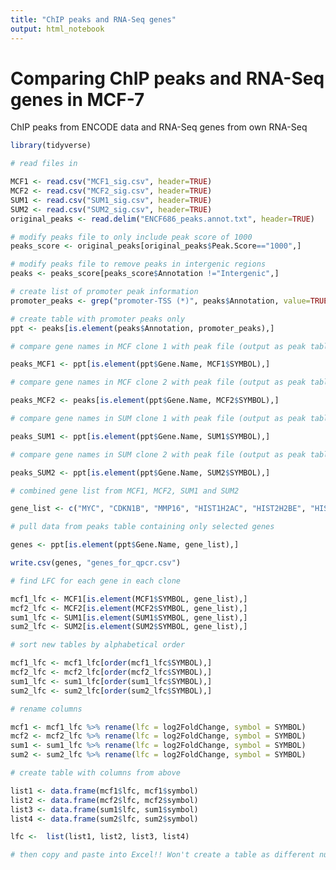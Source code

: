 ```yaml
---
title: "ChIP peaks and RNA-Seq genes"
output: html_notebook
---
```


# Comparing ChIP peaks and RNA-Seq genes in MCF-7
ChIP peaks from ENCODE data and RNA-Seq genes from own RNA-Seq

```r

library(tidyverse)

# read files in

MCF1 <- read.csv("MCF1_sig.csv", header=TRUE)
MCF2 <- read.csv("MCF2_sig.csv", header=TRUE)
SUM1 <- read.csv("SUM1_sig.csv", header=TRUE)
SUM2 <- read.csv("SUM2_sig.csv", header=TRUE)
original_peaks <- read.delim("ENCF686_peaks.annot.txt", header=TRUE)

# modify peaks file to only include peak score of 1000
peaks_score <- original_peaks[original_peaks$Peak.Score=="1000",]

# modify peaks file to remove peaks in intergenic regions
peaks <- peaks_score[peaks_score$Annotation !="Intergenic",]

# create list of promoter peak information
promoter_peaks <- grep("promoter-TSS (*)", peaks$Annotation, value=TRUE)

# create table with promoter peaks only
ppt <- peaks[is.element(peaks$Annotation, promoter_peaks),]

# compare gene names in MCF clone 1 with peak file (output as peak table)

peaks_MCF1 <- ppt[is.element(ppt$Gene.Name, MCF1$SYMBOL),]

# compare gene names in MCF clone 2 with peak file (output as peak table)

peaks_MCF2 <- peaks[is.element(ppt$Gene.Name, MCF2$SYMBOL),]

# compare gene names in SUM clone 1 with peak file (output as peak table)

peaks_SUM1 <- ppt[is.element(ppt$Gene.Name, SUM1$SYMBOL),]

# compare gene names in SUM clone 2 with peak file (output as peak table)

peaks_SUM2 <- ppt[is.element(ppt$Gene.Name, SUM2$SYMBOL),]

# combined gene list from MCF1, MCF2, SUM1 and SUM2

gene_list <- c("MYC", "CDKN1B", "MMP16", "HIST1H2AC", "HIST2H2BE", "HIST1H2AG", "CHAC1", "HIST1H2BK", "UGDH", "SLC3A2", "BAG1", "CD55", "PRSS8", "HIST1H2AD", "ATG10", "ARSG", "HK1", "HSPB1", "FOXA1", "OSGIN2", "GRTP1", "BRWD1", "S100PBP", "CRISPLD2", "FHL2", "PREX1", "MED13L", "HIST1H1D", "CALM2", "WDR13", "NRIP1", "VPS28", "PLEC", "ZNF7", "EGR3", "CTGF", "KLF6", "WRAP53", "FLOT1", "ITGB2", "FZD1", "ZNRF2", "GADD45B")

# pull data from peaks table containing only selected genes

genes <- ppt[is.element(ppt$Gene.Name, gene_list),]

write.csv(genes, "genes_for_qpcr.csv")

# find LFC for each gene in each clone

mcf1_lfc <- MCF1[is.element(MCF1$SYMBOL, gene_list),]
mcf2_lfc <- MCF2[is.element(MCF2$SYMBOL, gene_list),]
sum1_lfc <- SUM1[is.element(SUM1$SYMBOL, gene_list),]
sum2_lfc <- SUM2[is.element(SUM2$SYMBOL, gene_list),]

# sort new tables by alphabetical order

mcf1_lfc <- mcf1_lfc[order(mcf1_lfc$SYMBOL),]
mcf2_lfc <- mcf2_lfc[order(mcf2_lfc$SYMBOL),]
sum1_lfc <- sum1_lfc[order(sum1_lfc$SYMBOL),]
sum2_lfc <- sum2_lfc[order(sum2_lfc$SYMBOL),]

# rename columns

mcf1 <- mcf1_lfc %>% rename(lfc = log2FoldChange, symbol = SYMBOL)
mcf2 <- mcf2_lfc %>% rename(lfc = log2FoldChange, symbol = SYMBOL)
sum1 <- sum1_lfc %>% rename(lfc = log2FoldChange, symbol = SYMBOL)
sum2 <- sum2_lfc %>% rename(lfc = log2FoldChange, symbol = SYMBOL)

# create table with columns from above

list1 <- data.frame(mcf1$lfc, mcf1$symbol)
list2 <- data.frame(mcf2$lfc, mcf2$symbol)
list3 <- data.frame(sum1$lfc, sum1$symbol)
list4 <- data.frame(sum2$lfc, sum2$symbol)

lfc <-  list(list1, list2, list3, list4)

# then copy and paste into Excel!! Won't create a table as different number of rows.



```

